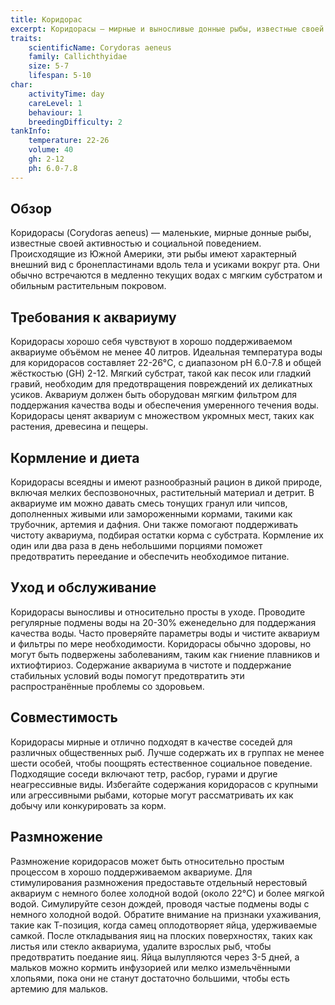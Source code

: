 ```yaml
---
title: Коридорас
excerpt: Коридорасы — мирные и выносливые донные рыбы, известные своей игривой натурой и эффективной способностью очищать аквариум, что делает их идеальными для общественных аквариумов.
traits:
    scientificName: Corydoras aeneus
    family: Callichthyidae
    size: 5-7
    lifespan: 5-10
char:
    activityTime: day
    careLevel: 1
    behaviour: 1
    breedingDifficulty: 2
tankInfo:
    temperature: 22-26
    volume: 40
    gh: 2-12
    ph: 6.0-7.8
---
```


## Обзор
Коридорасы (Corydoras aeneus) — маленькие, мирные донные рыбы, известные своей активностью и социальной поведением. Происходящие из Южной Америки, эти рыбы имеют характерный внешний вид с бронепластинами вдоль тела и усиками вокруг рта. Они обычно встречаются в медленно текущих водах с мягким субстратом и обильным растительным покровом.

## Требования к аквариуму
Коридорасы хорошо себя чувствуют в хорошо поддерживаемом аквариуме объёмом не менее 40 литров. Идеальная температура воды для коридорасов составляет 22-26°C, с диапазоном pH 6.0-7.8 и общей жёсткостью (GH) 2-12. Мягкий субстрат, такой как песок или гладкий гравий, необходим для предотвращения повреждений их деликатных усиков. Аквариум должен быть оборудован мягким фильтром для поддержания качества воды и обеспечения умеренного течения воды. Коридорасы ценят аквариум с множеством укромных мест, таких как растения, древесина и пещеры.

## Кормление и диета
Коридорасы всеядны и имеют разнообразный рацион в дикой природе, включая мелких беспозвоночных, растительный материал и детрит. В аквариуме им можно давать смесь тонущих гранул или чипсов, дополненных живыми или замороженными кормами, такими как трубочник, артемия и дафния. Они также помогают поддерживать чистоту аквариума, подбирая остатки корма с субстрата. Кормление их один или два раза в день небольшими порциями поможет предотвратить переедание и обеспечить необходимое питание.

## Уход и обслуживание
Коридорасы выносливы и относительно просты в уходе. Проводите регулярные подмены воды на 20-30% еженедельно для поддержания качества воды. Часто проверяйте параметры воды и чистите аквариум и фильтры по мере необходимости. Коридорасы обычно здоровы, но могут быть подвержены заболеваниям, таким как гниение плавников и ихтиофтириоз. Содержание аквариума в чистоте и поддержание стабильных условий воды помогут предотвратить эти распространённые проблемы со здоровьем.

## Совместимость
Коридорасы мирные и отлично подходят в качестве соседей для различных общественных рыб. Лучше содержать их в группах не менее шести особей, чтобы поощрять естественное социальное поведение. Подходящие соседи включают тетр, расбор, гурами и другие неагрессивные виды. Избегайте содержания коридорасов с крупными или агрессивными рыбами, которые могут рассматривать их как добычу или конкурировать за корм.

## Размножение
Размножение коридорасов может быть относительно простым процессом в хорошо поддерживаемом аквариуме. Для стимулирования размножения предоставьте отдельный нерестовый аквариум с немного более холодной водой (около 22°C) и более мягкой водой. Симулируйте сезон дождей, проводя частые подмены воды с немного холодной водой. Обратите внимание на признаки ухаживания, такие как Т-позиция, когда самец оплодотворяет яйца, удерживаемые самкой. После откладывания яиц на плоских поверхностях, таких как листья или стекло аквариума, удалите взрослых рыб, чтобы предотвратить поедание яиц. Яйца вылупляются через 3-5 дней, а мальков можно кормить инфузорией или мелко измельчёнными хлопьями, пока они не станут достаточно большими, чтобы есть артемию для мальков.

